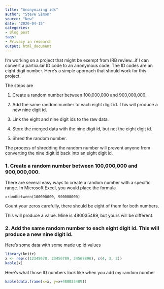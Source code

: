 ```yaml
---
title: "Anonymizing ids"
author: "Steve Simon"
source: "New"
date: "2020-04-15"
categories:
- Blog post
tags:
- Privacy in research
output: html_document
---
```


I'm working on a project that might be exempt from IRB review...if I can convert a particular ID code to an anonymous code. The ID codes are an eight digit number. Here's a simple approach that should work for this project.

<!---More--->

The steps are

1. Create a random number between 100,000,000 and 900,000,000.

2. Add the same random number to each eight digit id. This will produce a new nine digit id.

3. Link the eight and nine digit ids to the raw data.

4. Store the merged data with the nine digit id, but not the eight digit id.

5. Shred the random number.

The process of shredding the random number will prevent anyone from converting the nine digit id back into an eight digit id.

### 1. Create a random number between 100,000,000 and 900,000,000.

There are several easy ways to create a random number with a specific range. In Microsoft Excel, you would place the formula

```{}
=randbetween(100000000, 900000000)
```

Count your zeros carefully, there should be eight of them for both numbers.

This will produce a value. Mine is 480035489, but yours will be different.

### 2. Add the same random number to each eight digit id. This will produce a new nine digit id.

Here's some data with some made up id values

```r
library(knitr)
x <- rep(c(12345678, 23456789, 34567890), c(4, 3, 2))
kable(x)
```

Here's what those ID numbers look like when you add my random number

```r
kable(data.frame(x=x, y=x+480035489))
```
